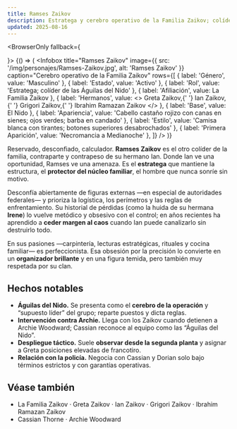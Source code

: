 ```yaml
---
title: Ramses Zaikov
description: Estratega y cerebro operativo de la Familia Zaikov; colíder de las “Águilas del Nido”
updated: 2025-08-16
---
```



<BrowserOnly fallback={<div />}>
  {() => (
    <Infobox
      title="Ramses Zaikov"
      image={{ src: '/img/personajes/Ramses-Zaikov.jpg', alt: 'Ramses Zaikov' }}
      caption="Cerebro operativo de la Familia Zaikov"
      rows={[
        { label: 'Género', value: 'Masculino' },
        { label: 'Estado', value: 'Activo' },
        { label: 'Rol', value: 'Estratega; colíder de las Águilas del Nido' },
        { label: 'Afiliación', value: <Link to="/CrSaSo/familias/La%20Familia%20Zaikov">La Familia Zaikov</Link> },
        { label: 'Hermanos', value: <>
            <Link to="/CrSaSo/personajes/Greta%20Zaikov">Greta Zaikov</Link>,{' '}
            <Link to="/CrSaSo/personajes/Ian%20Zaikov">Ian Zaikov</Link>,{' '}
            <Link to="/CrSaSo/personajes/Grigori%20Zaikov">Grigori Zaikov</Link>,{' '}
            <Link to="/CrSaSo/personajes/Ibrahim%20Ramazan%20Zaikov">Ibrahim Ramazan Zaikov</Link>
          </>
        },
        { label: 'Base', value: <Link to="/CrSaSo/lugares/El%20Nido">El Nido</Link> },
        { label: 'Apariencia', value: 'Cabello castaño rojizo con canas en sienes; ojos verdes; barba en candado' },
        { label: 'Estilo', value: 'Camisa blanca con tirantes; botones superiores desabrochados' },
        { label: 'Primera Aparición', value: 'Necromancia a Medianoche' },
      ]}
    />
  )}
</BrowserOnly>

Reservado, desconfiado, calculador. **Ramses Zaikov** es el otro colíder de la familia, contraparte y contrapeso de su hermano <Link to="/CrSaSo/personajes/Ian%20Zaikov">Ian</Link>. Donde Ian ve una oportunidad, Ramses ve una amenaza. Es el **estratega** que mantiene la estructura, el **protector del núcleo familiar**, el hombre que nunca sonríe sin motivo.

Desconfía abiertamente de figuras externas —en especial de autoridades federales— y prioriza la logística, los perímetros y las reglas de enfrentamiento. Su historial de pérdidas (como la huida de su hermana **Irene**) lo vuelve metódico y obsesivo con el control; en años recientes ha aprendido a **ceder margen al caos** cuando Ian puede canalizarlo sin destruirlo todo.

En sus pasiones —carpintería, lecturas estratégicas, rituales y cocina familiar— es perfeccionista. Esa obsesión por la precisión lo convierte en un **organizador brillante** y en una figura temida, pero también muy respetada por su clan.

## Hechos notables

- **Águilas del Nido.** Se presenta como el **cerebro de la operación** y “supuesto líder” del grupo; reparte puestos y dicta reglas.  
- **Intervención contra Archie.** Llega con los Zaikov cuando detienen a <Link to="/CrSaSo/personajes/Archie%20Woodward">Archie Woodward</Link>; Cassian reconoce al equipo como las “Águilas del Nido”.  
- **Despliegue táctico.** Suele **observar desde la segunda planta** y asignar a <Link to="/CrSaSo/personajes/Greta%20Zaikov">Greta</Link> posiciones elevadas de francotiro.  
- **Relación con la policía.** Negocia con <Link to="/CrSaSo/personajes/Cassian%20Thorne">Cassian</Link> y <Link to="/CrSaSo/personajes/Dorian%20Blackwood">Dorian</Link> solo bajo términos estrictos y con garantías operativas.

## Véase también

- <Link to="/CrSaSo/familias/La%20Familia%20Zaikov">La Familia Zaikov</Link> ·
  <Link to="/CrSaSo/personajes/Greta%20Zaikov">Greta Zaikov</Link> ·
  <Link to="/CrSaSo/personajes/Ian%20Zaikov">Ian Zaikov</Link> ·
  <Link to="/CrSaSo/personajes/Grigori%20Zaikov">Grigori Zaikov</Link> ·
  <Link to="/CrSaSo/personajes/Ibrahim%20Ramazan%20Zaikov">Ibrahim Ramazan Zaikov</Link>  
- <Link to="/CrSaSo/personajes/Cassian%20Thorne">Cassian Thorne</Link> ·
  <Link to="/CrSaSo/personajes/Archie%20Woodward">Archie Woodward</Link>
